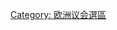 {{navbox
|title     = <small>[[:Template:歐洲議會選區 2014–2019年|2019–20]]</small> ←   [[歐洲議會選區|歐洲議會選區 2020–24年]]   → <small>[[:Template:歐洲議會選區 2024–2029年|2024–29]]</small>
|listclass = hlist
|name      = 歐洲議會選區 2020–24年
|state     = {{{state|autocollapse}}}

|group1 = [[<!--European Parliament constituencies in -->比利時]]
|list1  = 
* [[荷語選舉團|荷語]]
* [[法語選舉團|法語]]
* [[德語選舉團|德語]]

|group2 = [[愛爾蘭歐洲議會選區|愛爾蘭]]
|list2  = 
* [[都柏林 (歐洲議會選區)|都柏林]]
* [[中–北-西 (歐洲議會選區)|中–北-西]]<sup>'''†'''</sup> 
* [[南 (歐洲議會選區)|南]]
|group3 = [[<!--European Parliament constituencies in -->義大利|義大利]]
|list3  = 
* [[中義大利 (歐洲議會選區)|中]]
* [[義大利島嶼 (歐洲議會選區)|島嶼]]
* [[東北義大利 (歐洲議會選區)|東北]]
* [[西北義大利 (歐洲議會選區)|西北]]
* [[南義大利 (歐洲議會選區)|南]]

|group4 = [[<!--European Parliament constituencies in -->波蘭|波蘭]]
|list4  = 
* [[濱海 (歐洲議會選區)|濱海]]
* [[庫亞維-波美拉尼亞 (歐洲議會選區)|庫亞維-波美拉尼亞]]
* [[波德拉謝和瓦爾米亞-馬祖里 (歐洲議會選區)|波德拉謝和瓦爾米亞-馬祖里]]
* [[華沙 (歐洲議會選區)|華沙]]
* [[馬佐夫舍 (歐洲議會選區)|馬佐夫舍]]
* [[羅茲 (歐洲議會選區)|羅茲]]
* [[大波蘭 (歐洲議會選區)|大波蘭]]
* [[盧布林 (歐洲議會選區)|盧布林]]
* [[喀爾巴阡山 (歐洲議會選區)|喀爾巴阡山]]
* [[小波蘭和聖十字 (歐洲議會選區)|小波蘭和聖十字]]
* [[西里西亞 (歐洲議會選區)|西里西亞]]
* [[下西里西亞和奧坡雷 (歐洲議會選區)|下西里西亞和奧坡雷]]
* [[魯布斯卡和西波美拉尼亞 (歐洲議會選區)|魯布斯卡和西波美拉尼亞]]


|group6 = [[歐洲聯盟成員國|國家選區]]
|list6  = 

* [[奧地利 (歐洲議會選區)|奧地利]]
* [[保加利亞 (歐洲議會選區)|保加利亞]]
* [[克羅埃西亞 (歐洲議會選區)|克羅埃西亞]]
* [[賽普勒斯 (歐洲議會選區)|賽普勒斯]]
* [[捷克 (歐洲議會選區)|捷克]]
* [[丹麥 (歐洲議會選區)|丹麥]]
* [[愛沙尼亞 (歐洲議會選區)|愛沙尼亞]]
* [[芬蘭 (歐洲議會選區)|芬蘭]]
* [[法國 (歐洲議會選區)|法國]]
* [[德國 (歐洲議會選區)|德國]]
* [[希臘 (歐洲議會選區)|希臘]]
* [[匈牙利 (歐洲議會選區)|匈牙利]]
* [[拉脫維亞 (歐洲議會選區)|拉脫維亞]]
* [[立陶宛 (歐洲議會選區)|立陶宛]]
* [[盧森堡 (歐洲議會選區)|盧森堡]]
* [[馬爾他 (歐洲議會選區)|馬爾他]]
* [[荷蘭 (歐洲議會選區)|荷蘭]]
* [[葡萄牙 (歐洲議會選區)|葡萄牙]]
* [[羅馬尼亞 (歐洲議會選區)|羅馬尼亞]]
* [[斯洛伐克 (歐洲議會選區)|斯洛伐克]]
* [[斯洛維尼亞 (歐洲議會選區)|斯洛維尼亞]]
* [[西班牙 (歐洲議會選區)|西班牙]]
* [[瑞典 (歐洲議會選區)|瑞典]]

|below = 
}}<noinclude>
{{collapsible option}}
[[Category: 欧洲议会選區]]
</noinclude>